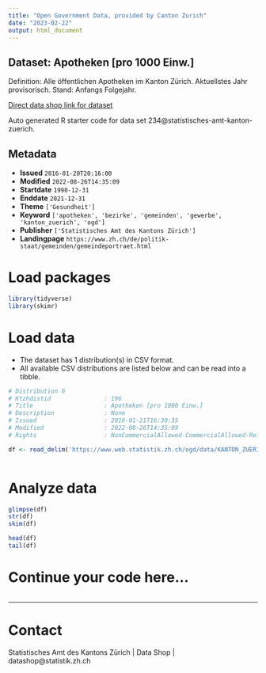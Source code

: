 ```yaml
---
title: "Open Government Data, provided by Canton Zurich"
date: "2023-02-22"
output: html_document
---
```


## Dataset: Apotheken [pro 1000 Einw.]

Definition: Alle öffentlichen Apotheken im Kanton Zürich. Aktuellstes Jahr provisorisch. Stand: Anfangs Folgejahr.

[Direct data shop link for dataset](https://www.zh.ch/de/politik-staat/opendata.zhweb-noredirect.zhweb-cache.html#/datasets/234@statistisches-amt-kanton-zuerich)

Auto generated R starter code for data set 234@statistisches-amt-kanton-zuerich.

## Metadata

- **Issued** `2016-01-20T20:16:00`
- **Modified** `2022-08-26T14:35:09`
- **Startdate** `1990-12-31`
- **Enddate** `2021-12-31`
- **Theme** `['Gesundheit']`
- **Keyword** `['apotheken', 'bezirke', 'gemeinden', 'gewerbe', 'kanton_zuerich', 'ogd']`
- **Publisher** `['Statistisches Amt des Kantons Zürich']`
- **Landingpage** `https://www.zh.ch/de/politik-staat/gemeinden/gemeindeportraet.html`


# Load packages

```r

library(tidyverse)
library(skimr)

```

# Load data

-   The dataset has 1 distribution(s) in CSV format.
-   All available CSV distributions are listed below and can be read into a tibble.

```r

# Distribution 0
# Ktzhdistid               : 196
# Title                    : Apotheken [pro 1000 Einw.]
# Description              : None
# Issued                   : 2016-01-21T16:30:35
# Modified                 : 2022-08-26T14:35:09
# Rights                   : NonCommercialAllowed-CommercialAllowed-ReferenceRequired

df <- read_delim('https://www.web.statistik.zh.ch/ogd/data/KANTON_ZUERICH_547.csv')



```

# Analyze data

```r

glimpse(df)
str(df)
skim(df)

head(df)
tail(df)

```

# Continue your code here...

```r

```

------------------------------------------------------------------------

# Contact

Statistisches Amt des Kantons Zürich | Data Shop | datashop@statistik.zh.ch
